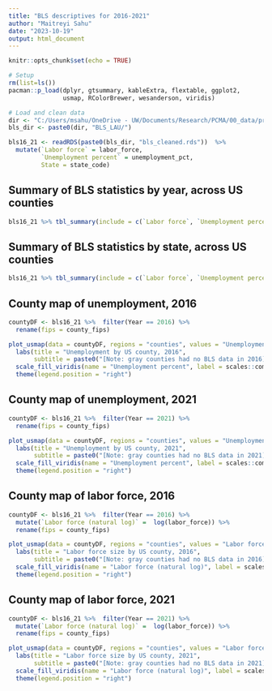 ```yaml
---
title: "BLS descriptives for 2016-2021"
author: "Maitreyi Sahu"
date: "2023-10-19"
output: html_document
---
```



```r
knitr::opts_chunk$set(echo = TRUE)

# Setup
rm(list=ls())
pacman::p_load(dplyr, gtsummary, kableExtra, flextable, ggplot2,
               usmap, RColorBrewer, wesanderson, viridis)

# Load and clean data
dir <- "C:/Users/msahu/OneDrive - UW/Documents/Research/PCMA/00_data/processed/"
bls_dir <- paste0(dir, "BLS_LAU/")

bls16_21 <- readRDS(paste0(bls_dir, "bls_cleaned.rds"))  %>% 
  mutate(`Labor force` = labor_force,
         `Unemployment percent` = unemployment_pct,
         State = state_code)
```

## Summary of BLS statistics by year, across US counties

```r

bls16_21 %>% tbl_summary(include = c(`Labor force`, `Unemployment percent`), by = Year)

```

## Summary of BLS statistics by state, across US counties

```r

bls16_21 %>% tbl_summary(include = c(`Labor force`, `Unemployment percent`), by = State)

```


## County map of unemployment, 2016

```r

countyDF <- bls16_21 %>%  filter(Year == 2016) %>% 
  rename(fips = county_fips) 

plot_usmap(data = countyDF, regions = "counties", values = "Unemployment percent") + 
  labs(title = "Unemployment by US county, 2016",
       subtitle = paste0("[Note: gray counties had no BLS data in 2016]")) + 
  scale_fill_viridis(name = "Unemployment percent", label = scales::comma, limits = c(0, 25), direction = -1) +  
  theme(legend.position = "right")

```

## County map of unemployment, 2021

```r

countyDF <- bls16_21 %>%  filter(Year == 2021) %>% 
  rename(fips = county_fips) 

plot_usmap(data = countyDF, regions = "counties", values = "Unemployment percent") + 
  labs(title = "Unemployment by US county, 2021",
       subtitle = paste0("[Note: gray counties had no BLS data in 2021]")) + 
  scale_fill_viridis(name = "Unemployment percent", label = scales::comma, limits = c(0, 25), direction = -1) +  
  theme(legend.position = "right")

```

## County map of labor force, 2016

```r

countyDF <- bls16_21 %>%  filter(Year == 2016) %>% 
  mutate(`Labor force (natural log)` =  log(labor_force)) %>% 
  rename(fips = county_fips) 

plot_usmap(data = countyDF, regions = "counties", values = "Labor force (natural log)") + 
  labs(title = "Labor force size by US county, 2016",
       subtitle = paste0("[Note: gray counties had no BLS data in 2016]")) + 
  scale_fill_viridis(name = "Labor force (natural log)", label = scales::comma) +  
  theme(legend.position = "right")

```

## County map of labor force, 2021

```r

countyDF <- bls16_21 %>%  filter(Year == 2021) %>% 
  mutate(`Labor force (natural log)` =  log(labor_force)) %>% 
  rename(fips = county_fips) 

plot_usmap(data = countyDF, regions = "counties", values = "Labor force (natural log)") + 
  labs(title = "Labor force size by US county, 2021",
       subtitle = paste0("[Note: gray counties had no BLS data in 2021]")) + 
  scale_fill_viridis(name = "Labor force (natural log)", label = scales::comma) +  
  theme(legend.position = "right")

```
